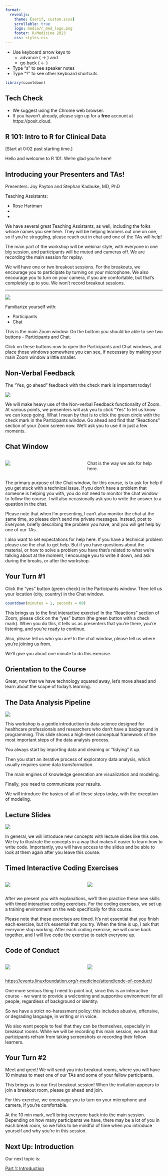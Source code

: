 ```yaml
---
format: 
  revealjs:
    theme: [serif, custom.scss]
    scrollable: true
    logo: media/r_med_logo.png
    footer: R/Medicine 2023
    css: styles.css
---
```


-   Use keyboard arrow keys to
    -   advance ( → ) and
    -   go back ( ← )
-   Type "s" to see speaker notes
-   Type "?" to see other keyboard shortcuts

```r
library(countdown)

```

## Tech Check {.smaller}

-   We suggest using the Chrome web browser.
-   If you haven't already, please sign up for a **free** account at https://posit.cloud.  
 

## R 101: Intro to R for Clinical Data {.section-break background-image="media/cork-board.png" background-size="400px" background-repeat="repeat"}


::: notes
\[Start at 0:02 past starting time.\]

Hello and welcome to R 101. We're glad you're here!
:::

## Introducing your Presenters and TAs! {.smaller}

Presenters: Joy Payton and Stephan Kadauke, MD, PhD

Teaching Assistants:

-   Rose Hartman
-
-

::: notes


We have several great Teaching Assistants, as well, including the folks whose names you see here. They will be helping learners out one on one, so if you're struggling, please reach out in chat and one of the TAs will help!

The main part of the workshop will be webinar style, with everyone in one big session, and participants will be muted and cameras off. We are recording the main session for replay.

We will have one or two breakout sessions. For the breakouts, we encourage you to participate by turning on your microphone. We also encourage you to turn on your camera, if you are comfortable, but that's completely up to you. We won't record breakout sessions.

:::

------------------------------------------------------------------------

![](media/main_zoom_window.png){.bordered fig-align="center"}

Familiarize yourself with:

-   Participants
-   Chat

::: notes
This is the main Zoom window. On the bottom you should be able to see two buttons - Participants and Chat.

Click on these buttons now to open the Participants and Chat windows, and place those windows somewhere you can see, if necessary by making your main Zoom window a little smaller.
:::

## Non-Verbal Feedback

The "Yes, go ahead" feedback with the check mark is important today!

![](media/feedback.png){.half .centered fig-align="center"}

::: notes
We will make heavy use of the Non-verbal Feedback functionality of Zoom. At various points, we presenters will ask you to click "Yes" to let us know we can keep going. What I mean by that is to click the green circle with the check mark in the Participants window. Go ahead and find that "Reactions" section of your Zoom screen now. We'll ask you to use it in just a few moments.
:::

## Chat Window

::: {.columns .v-center-container}
::: {.column width="50%"}
![](media/chat_window.png)
:::

::: {.column width="50%"}
Chat is the way we ask for help here.
:::
:::

::: notes
The primary purpose of the Chat window, for this course, is to ask for help if you get stuck with a technical issue. If you don't have a problem that someone is helping you with, you do not need to monitor the chat window to follow the course. I will also occasionally ask you to write the answer to a question in the chat.

Please note that when I'm presenting, I can't also monitor the chat at the same time, so please don't send me private messages. Instead, post to Everyone, briefly describing the problem you have, and you will get help by one of our TAs.

I also want to set expectations for help here. If you have a technical problem please use the chat to get help. But if you have questions about the material, or how to solve a problem you have that's related to what we're talking about at the moment, I encourage you to write it down, and ask during the breaks, or after the workshop.
:::

## Your Turn #1 {background-color="#e3faf1"}

Click the "yes" button (green check) in the Participants window. Then tell us your location (city, country) in the Chat window.

```r
countdown(minutes = 1, seconds = 00)
```

::: notes
This brings us to the first interactive exercise! In the "Reactions" section of Zoom, please click on the "yes" button (the green button with a check mark). When you do this, it tells us as presenters that you're there, you're listening, and you're ready to continue.

Also, please tell us who you are! In the chat window, please tell us where you're joining us from.

We'll give you about one minute to do this exercise.
:::

## Orientation to the Course {.section-break background-image="media/cork-board.png" background-size="400px" background-repeat="repeat"}

::: notes
Great, now that we have technology squared away, let's move ahead and learn about the scope of today's learning.
:::

## The Data Analysis Pipeline

![](media/data_analysis_pipeline.png){.centered}

::: notes
This workshop is a gentle introduction to data science designed for healthcare professionals and researchers who don't have a background in programming. This slide shows a high-level conceptual framework of the most important steps of the data analysis process.

You always start by importing data and cleaning or "tidying" it up.

Then you start an iterative process of exploratory data analysis, which usually requires some data transformation.

The main engines of knowledge generation are visualization and modeling.

Finally, you need to communicate your results.

We will introduce the basics of all of these steps today, with the exception of modeling.
:::

## Lecture Slides

![](media/slide_example.png){fig-align="center"}

::: notes
In general, we will introduce new concepts with lecture slides like this one. We try to illustrate the concepts in a way that makes it easier to learn how to write code. Importantly, you will have access to the slides and be able to look at them again after you leave this course.
:::

## Timed Interactive Coding Exercises

::: {.columns .v-center-container}
::: {.column width="50%"}
![](media/your_turn_example.png)
:::

::: {.column width="50%"}
![](media/rstudio_example.png)
:::
:::

::: notes
After we present you with explanations, we'll then practice these new skills with timed interactive coding exercises. For the coding exercises, we set up a training environment on the web specifically for this course.

Please note that these exercises are timed. It's not essential that you finish each exercise, but it's essential that you try. When the time is up, I ask that everyone stop working. After each coding exercise, we will come back together, and I will live code the exercise to catch everyone up.
:::

## Code of Conduct {.smaller}

::: columns
::: {.column width="50%"}
![](media/no_harassment.png){.half fig-align="center"}
:::

::: {.column width="50%"}
![](media/no_recordings.png){.half fig-align="center"}
:::
:::

<https://events.linuxfoundation.org/r-medicine/attend/code-of-conduct/>

::: notes
One more serious thing I need to point out, since this is an interactive course - we want to provide a welcoming and supportive environment for all people, regardless of background or identity.

So we have a strict no-harassment policy: this includes abusive, offensive, or degrading language, in writing or in voice.

We also want people to feel that they can be themselves, especially in breakout rooms. While we will be recording this main session, we ask that participants refrain from taking screenshots or recording their fellow learners.
:::

## Your Turn #2 {background-color="#e3faf1"}

Meet and greet! We will send you into breakout rooms, where you will have 10 minutes to meet one of our TAs and some of your fellow participants.

::: notes
This brings us to our first breakout session! When the invitation appears to join a breakout room, please go ahead and join.

For this exercise, we encourage you to turn on your microphone and camera, if you're comfortable.

At the 10 min mark, we'll bring everyone back into the main session.  Depending on how many participants we have, there may be a lot of you in each break room, so we folks to be mindful of time when you introduce yourself and why you're in this session.
:::

## Next Up: Introduction

Our next topic is:

[Part 1: Introduction](https://joy-payton-chop.quarto.pub/r-101-rmed-2023/introduction)

